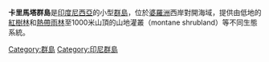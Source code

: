 {{noteTA|G1=Unit}}
'''卡里馬塔群島'''是[[印度尼西亞|印度尼西亞]]的小型[[群島|群島]]，位於[[婆羅洲|婆羅洲]]西岸對開海域，提供由低地的[[紅樹林|紅樹林]]和[[熱帶雨林|熱帶雨林]]至1000米山頂的山地灌叢（montane shrubland）等不同生態系統。
{{Indonesia-stub}}

[[Category:群島|Category:群島]]
[[Category:印尼群島|Category:印尼群島]]